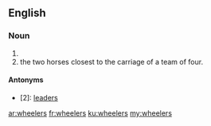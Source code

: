 ==English==

===Noun===
{{head|en}}

# {{plural of|wheeler}}
# the two horses closest to the carriage of a team of four.

====Antonyms====
* [2]: [[leaders]]

[[ar:wheelers]]
[[fr:wheelers]]
[[ku:wheelers]]
[[my:wheelers]]